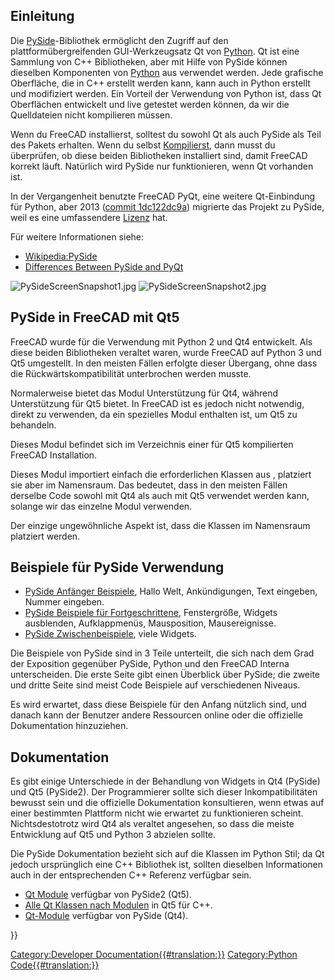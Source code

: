 <languages/>

{{Docnav/de
|[[Pivy/de|Pivy]]
|[[Interface_creation/de|Schnittstellen erstellen]]
}}

{{TOCright}}

<span id="Introduction"></span>
==Einleitung==

Die [[PySide/de|PySide]]-Bibliothek ermöglicht den Zugriff auf den plattformübergreifenden GUI-Werkzeugsatz Qt von [[Python/de|Python]]. Qt ist eine Sammlung von C++ Bibliotheken, aber mit Hilfe von PySide können dieselben Komponenten von [[Python/de|Python]] aus verwendet werden. Jede grafische Oberfläche, die in C++ erstellt werden kann, kann auch in Python erstellt und modifiziert werden. Ein Vorteil der Verwendung von Python ist, dass Qt Oberflächen entwickelt und live getestet werden können, da wir die Quelldateien nicht kompilieren müssen.

Wenn du FreeCAD installierst, solltest du sowohl Qt als auch PySide als Teil des Pakets erhalten. Wenn du selbst [[Compiling/de|Kompilierst]], dann musst du überprüfen, ob diese beiden Bibliotheken installiert sind, damit FreeCAD korrekt läuft. Natürlich wird PySide nur funktionieren, wenn Qt vorhanden ist.

In der Vergangenheit benutzte FreeCAD PyQt, eine weitere Qt-Einbindung für Python, aber 2013 ([https://github.com/FreeCAD/FreeCAD/commit/1dc122dc9a commit 1dc122dc9a]) migrierte das Projekt zu PySide, weil es eine umfassendere [[License/de|Lizenz]] hat.

Für weitere Informationen siehe:
* [https://en.wikipedia.org/wiki/PySide Wikipedia:PySide]
* [https://wiki.qt.io/Differences_Between_PySide_and_PyQt Differences Between PySide and PyQt]

[[File:PySideScreenSnapshot1.jpg]] [[File:PySideScreenSnapshot2.jpg]]
{{Caption|Mit PySide erstellte Beispiele. Links: ein einfacher Dialog. Rechts: ein komplexerer Dialog mit Diagrammen.}}

<span id="PySide_in_FreeCAD_with_Qt5"></span>
==PySide in FreeCAD mit Qt5==

FreeCAD wurde für die Verwendung mit Python 2 und Qt4 entwickelt. Als diese beiden Bibliotheken veraltet waren, wurde FreeCAD auf Python 3 und Qt5 umgestellt. In den meisten Fällen erfolgte dieser Übergang, ohne dass die Rückwärtskompatibilität unterbrochen werden musste.

Normalerweise bietet das {{incode|PySide}} Modul Unterstützung für Qt4, während {{incode|PySide2}} Unterstützung für Qt5 bietet. In FreeCAD ist es jedoch nicht notwendig, {{incode|PySide2}} direkt zu verwenden, da ein spezielles {{incode|PySide}} Modul enthalten ist, um Qt5 zu behandeln.

Dieses {{incode|PySide}} Modul befindet sich im {{incode|Ext/}} Verzeichnis einer für Qt5 kompilierten FreeCAD Installation.
{{Code|code=
/usr/share/freecad/Ext/PySide
}}

Dieses Modul importiert einfach die erforderlichen Klassen aus {{incode|PySide2}}, platziert sie aber im {{incode|PySide}} Namensraum. Das bedeutet, dass in den meisten Fällen derselbe Code sowohl mit Qt4 als auch mit Qt5 verwendet werden kann, solange wir das einzelne {{incode|PySide}} Modul verwenden.
{{Code|code=
PySide2.QtCore -> PySide.QtCore
PySide2.QtGui -> PySide.QtGui
PySide2.QtSvg -> PySide.QtSvg
PySide2.QtUiTools -> PySide.QtUiTools
}}

Der einzige ungewöhnliche Aspekt ist, dass die {{incode|PySide2.QtWidgets}} Klassen im {{incode|PySide.QtGui}} Namensraum platziert werden.
{{Code|code=
PySide2.QtWidgets.QCheckBox -> PySide.QtGui.QCheckBox
}}
{{Top}}
<span id="Examples_of_PySide_use"></span>
==Beispiele für PySide Verwendung==

* [[PySide_Beginner_Examples/de|PySide Anfänger Beispiele]], Hallo Welt, Ankündigungen, Text eingeben, Nummer eingeben.
* [[PySide_Intermediate_Examples/de|PySide Beispiele für Fortgeschrittene]], Fenstergröße, Widgets ausblenden, Aufklappmenüs, Mausposition, Mausereignisse.
* [[PySide_Advanced_Examples/de|PySide Zwischenbeispiele]], viele Widgets.

Die Beispiele von PySide sind in 3 Teile unterteilt, die sich nach dem Grad der Exposition gegenüber PySide, Python und den FreeCAD Interna unterscheiden. Die erste Seite gibt einen Überblick über PySide; die zweite und dritte Seite sind meist Code Beispiele auf verschiedenen Niveaus.

Es wird erwartet, dass diese Beispiele für den Anfang nützlich sind, und danach kann der Benutzer andere Ressourcen online oder die offizielle Dokumentation hinzuziehen.
{{Top}}
<span id="Documentation"></span>
==Dokumentation==

Es gibt einige Unterschiede in der Behandlung von Widgets in Qt4 (PySide) und Qt5 (PySide2). Der Programmierer sollte sich dieser Inkompatibilitäten bewusst sein und die offizielle Dokumentation konsultieren, wenn etwas auf einer bestimmten Plattform nicht wie erwartet zu funktionieren scheint. Nichtsdestotrotz wird Qt4 als veraltet angesehen, so dass die meiste Entwicklung auf Qt5 und Python 3 abzielen sollte.

Die PySide Dokumentation bezieht sich auf die Klassen im Python Stil; da Qt jedoch ursprünglich eine C++ Bibliothek ist, sollten dieselben Informationen auch in der entsprechenden C++ Referenz verfügbar sein.
* [https://doc.qt.io/qtforpython/modules.html Qt Module] verfügbar von PySide2 (Qt5).
* [https://doc.qt.io/qt-5/modules-cpp.html Alle Qt Klassen nach Modulen] in Qt5 für C++.
* [https://deptinfo-ensip.univ-poitiers.fr/ENS/pyside-docs/index.html Qt-Module] verfügbar von PySide (Qt4).
{{Top}}

{{Docnav/de
|[[Pivy/de|Pivy]]
|[[Interface_creation/de|Schnittstellen erstellen]]
}}

{{Powerdocnavi{{#translation:}}}}
[[Category:Developer Documentation{{#translation:}}]]
[[Category:Python Code{{#translation:}}]]